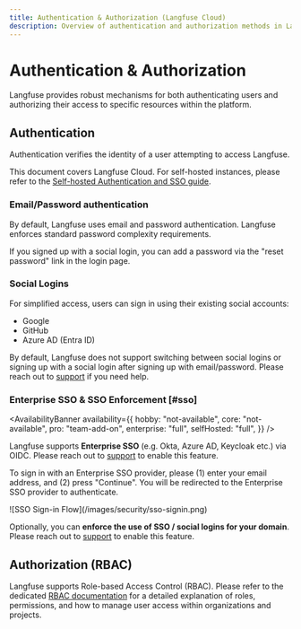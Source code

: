 ```yaml
---
title: Authentication & Authorization (Langfuse Cloud)
description: Overview of authentication and authorization methods in Langfuse, including social logins, SSO, and RBAC.
---
```


# Authentication & Authorization

Langfuse provides robust mechanisms for both authenticating users and authorizing their access to specific resources within the platform.

## Authentication

Authentication verifies the identity of a user attempting to access Langfuse.

This document covers Langfuse Cloud. For self-hosted instances, please refer to the [Self-hosted Authentication and SSO guide](/self-hosting/authentication-and-sso).

### Email/Password authentication

By default, Langfuse uses email and password authentication. Langfuse enforces standard password complexity requirements.

If you signed up with a social login, you can add a password via the "reset password" link in the login page.

### Social Logins

For simplified access, users can sign in using their existing social accounts:

- Google
- GitHub
- Azure AD (Entra ID)

By default, Langfuse does not support switching between social logins or signing up with a social login after signing up with email/password. Please reach out to [support](/support) if you need help.

### Enterprise SSO & SSO Enforcement [#sso]

<AvailabilityBanner
  availability={{
    hobby: "not-available",
    core: "not-available",
    pro: "team-add-on",
    enterprise: "full",
    selfHosted: "full",
  }}
/>

Langfuse supports **Enterprise SSO** (e.g. Okta, Azure AD, Keycloak etc.) via OIDC. Please reach out to [support](/support) to enable this feature.

To sign in with an Enterprise SSO provider, please (1) enter your email address, and (2) press "Continue". You will be redirected to the Enterprise SSO provider to authenticate.

<Frame border className="max-w-lg">
  ![SSO Sign-in Flow](/images/security/sso-signin.png)
</Frame>

Optionally, you can **enforce the use of SSO / social logins for your domain**. Please reach out to [support](/support) to enable this feature.

## Authorization (RBAC)

Langfuse supports Role-based Access Control (RBAC). Please refer to the dedicated [RBAC documentation](/docs/rbac) for a detailed explanation of roles, permissions, and how to manage user access within organizations and projects.
